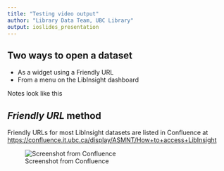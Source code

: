 ```yaml
---
title: "Testing video output"
author: "Library Data Team, UBC Library"
output: ioslides_presentation
---
```

<!--
Hello, and welcome to this short video about opening LibInsight datasets
-->

## Two ways to open a dataset

- As a widget using a Friendly URL
- From a menu on the LibInsight dashboard

<div class="note">Notes look like this</red>

<!-- There are two ways to open a LibInsight dataset so you can enter data. Each dataset is available as a widget: just open the widget's Friendly URL to access it in a browser.

You can also choose from a list of LibInsight datasets by opening the LibInsight dashboard-->

## _Friendly URL_ method

Friendly URLs for most LibInsight datasets are listed in Confluence at <https://confluence.it.ubc.ca/display/ASMNT/How+to+access+LibInsight>

![Screenshot from Confluence](media/LibInsight_screencap_loginpage.png)


<!-- For a list of friendly URLs visit Confluence. You may copy and bookmark these URLs. They can also be used to embed the widget on other pages -->